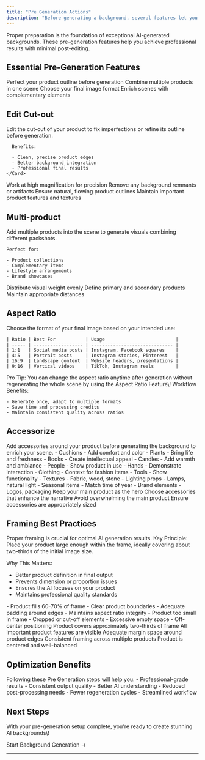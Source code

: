 ```yaml
---
title: "Pre Generation Actions"
description: "Before generating a background, several features let you prepare and optimize your product shots. Proper preparation is key to achieving high-quality results and reducing the need for post-editing."
---
```


<Info>
  Proper preparation is the foundation of exceptional AI-generated backgrounds. These pre-generation features help you achieve professional results with minimal post-editing.
</Info>

## Essential Pre-Generation Features

<CardGroup cols={2}>
  <Card title="Edit Cut-out" icon="scissors">
    Perfect your product outline before generation
  </Card>
  <Card title="Multi-product" icon="layer-group">
    Combine multiple products in one scene
  </Card>
  <Card title="Aspect Ratio" icon="crop">
    Choose your final image format
  </Card>
  <Card title="Accessorize" icon="palette">
    Enrich scenes with complementary elements
  </Card>
</CardGroup>

## Edit Cut-out

<Tabs>
  <Tab title="Purpose">
    <Card title="Refine Product Outline" icon="edit">
      Edit the cut-out of your product to fix imperfections or refine its outline before generation.

      Benefits:

      - Clean, precise product edges
      - Better background integration
      - Professional final results
    </Card>
  </Tab>
  <Tab title="Best Practices">
    <Steps>
      <Step title="Zoom In">
        Work at high magnification for precision
      </Step>
      <Step title="Clean Edges">
        Remove any background remnants or artifacts
      </Step>
      <Step title="Smooth Curves">
        Ensure natural, flowing product outlines
      </Step>
      <Step title="Detail Preservation">
        Maintain important product features and textures
      </Step>
    </Steps>
  </Tab>
</Tabs>

## Multi-product

<AccordionGroup>
  <Accordion title="Overview" icon="layer-group">
    Add multiple products into the scene to generate visuals combining different packshots.

    Perfect for:

    - Product collections
    - Complementary items
    - Lifestyle arrangements
    - Brand showcases
  </Accordion>
  <Accordion title="Composition Tips" icon="lightbulb">
    <CardGroup cols={3}>
      <Card title="Balance" icon="scale-balanced">
        Distribute visual weight evenly
      </Card>
      <Card title="Hierarchy" icon="layer-group">
        Define primary and secondary products
      </Card>
      <Card title="Spacing" icon="expand">
        Maintain appropriate distances
      </Card>
    </CardGroup>
  </Accordion>
</AccordionGroup>

## Aspect Ratio

<Tabs>
  <Tab title="Format Options">
    Choose the format of your final image based on your intended use:

    | Ratio | Best For           | Usage                          |
    | ----- | ------------------ | ------------------------------ |
    | 1:1   | Social media posts | Instagram, Facebook squares    |
    | 4:5   | Portrait posts     | Instagram stories, Pinterest   |
    | 16:9  | Landscape content  | Website headers, presentations |
    | 9:16  | Vertical videos    | TikTok, Instagram reels        |
  </Tab>
  <Tab title="Flexible Workflow">
    <Tip>
      Pro Tip: You can change the aspect ratio anytime after generation without regenerating the whole scene by using the Aspect Ratio Feature\!
    </Tip>
    Workflow Benefits:

    - Generate once, adapt to multiple formats
    - Save time and processing credits
    - Maintain consistent quality across ratios
  </Tab>
</Tabs>

## Accessorize

<Card title="Scene Enhancement" icon="magic-wand">
  Add accessories around your product before generating the background to enrich your scene.
</Card>

<AccordionGroup>
  <Accordion title="Accessory Categories" icon="tags">
    <Tabs>
      <Tab title="Furniture & Decor">
        - Cushions - Add comfort and color
        - Plants - Bring life and freshness
        - Books - Create intellectual appeal
        - Candles - Add warmth and ambiance
      </Tab>
      <Tab title="Lifestyle Elements">
        - People - Show product in use
        - Hands - Demonstrate interaction
        - Clothing - Context for fashion items
        - Tools - Show functionality
      </Tab>
      <Tab title="Environmental">
        - Textures - Fabric, wood, stone
        - Lighting props - Lamps, natural light
        - Seasonal items - Match time of year
        - Brand elements - Logos, packaging
      </Tab>
    </Tabs>
  </Accordion>
  <Accordion title="Placement Strategy" icon="chess">
    <Steps>
      <Step title="Define Focus">
        Keep your main product as the hero
      </Step>
      <Step title="Support Story">
        Choose accessories that enhance the narrative
      </Step>
      <Step title="Balance Composition">
        Avoid overwhelming the main product
      </Step>
      <Step title="Consider Scale">
        Ensure accessories are appropriately sized
      </Step>
    </Steps>
  </Accordion>
</AccordionGroup>

## Framing Best Practices

<Warning>
  Proper framing is crucial for optimal AI generation results.
</Warning>

<Card title="The Two-Thirds Rule" icon="expand">
  Key Principle: Place your product large enough within the frame, ideally covering about two-thirds of the initial image size.

  Why This Matters:

  - Better product definition in final output
  - Prevents dimension or proportion issues
  - Ensures the AI focuses on your product
  - Maintains professional quality standards
</Card>

<AccordionGroup>
  <Accordion title="Framing Guidelines" icon="frame">
    <CardGroup cols={2}>
      <Card title="Optimal Framing" icon="check" color="#green">
        - Product fills 60-70% of frame
        - Clear product boundaries
        - Adequate padding around edges
        - Maintains aspect ratio integrity
      </Card>
      <Card title="Avoid These Issues" icon="times" color="#red">
        - Product too small in frame
        - Cropped or cut-off elements
        - Excessive empty space
        - Off-center positioning
      </Card>
    </CardGroup>
  </Accordion>
  <Accordion title="Quality Checklist" icon="list-check">
    <Check>
      Product covers approximately two-thirds of frame
    </Check>
    <Check>
      All important product features are visible
    </Check>
    <Check>
      Adequate margin space around product edges
    </Check>
    <Check>
      Consistent framing across multiple products
    </Check>
    <Check>
      Product is centered and well-balanced
    </Check>
  </Accordion>
</AccordionGroup>

## Optimization Benefits

<Card title="Why Pre-Generation Preparation Matters" icon="target">
  Following these Pre Generation steps will help you:

  <CardGroup cols={2}>
    <Card title="Quality Enhancement" icon="star">
      - Professional-grade results
      - Consistent output quality
      - Better AI understanding
    </Card>
    <Card title="Time Efficiency" icon="clock">
      - Reduced post-processing needs
      - Fewer regeneration cycles
      - Streamlined workflow
    </Card>
  </CardGroup>
</Card>

## Next Steps

<Card title="Ready for Generation?" icon="play">
  With your pre-generation setup complete, you're ready to create stunning AI backgrounds\!

  Start Background Generation →
</Card>

---

<Snippet file="generation-tips.mdx" />